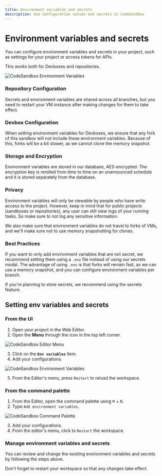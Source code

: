 ```yaml
---
title: Environment variables and secrets
description: Use configuration values and secrets in CodeSandbox
---
```



# Environment variables and secrets

You can configure environment variables and secrets in your project, such as settings for your project or access tokens for APIs.

This works both for Devboxes and repositories.

![CodeSandbox Environment Variables](../images/env-var.png)

### Repository Configuration

Secrets and environment variables are shared across all branches, but you need to restart your VM instance after making changes for them to take effect.

### Devbox Configuration

When setting environment variables for Devboxes, we ensure that any fork of this sandbox will not include these environment variables. Because of this, forks will be a bit slower, as we cannot clone the memory snapshot.

### Storage and Encryption

Environment variables are stored in our database, AES-encrypted. The encryption key is rerolled from time to time on an unannounced schedule and it is stored separately from the database.

### Privacy

Environment variables will only be viewable by people who have write access to the project. However, keep in mind that for public projects (sandboxes or repositories), any user can still view logs of your running tasks. So make sure to not log any sensitive information.

We also make sure that environment variables do not travel to forks of VMs, and we'll make sure not to use memory snapshotting for clones.

### Best Practices

If you want to only add environment variables that are not secret, we recommend setting them using a `.env` file instead of using our secrets modal. The advantage of using `.env` is that forks will remain fast, as we can use a memory snapshot, and you can configure environment variables per branch.

If you're planning to store secrets, we recommend using the secrets feature.

## Setting env variables and secrets
### From the UI

1. Open your project in the Web Editor.
2. Open the **Menu** through the icon in the top left corner.

![CodeSandbox Editor Menu](../images/env-var-menu.png)

3. Click on the **`Env variables`** item.
4. Add your configurations.

![CodeSandbox Environment Variables](../images/env-var-modal.png)

5. From the Editor's menu, press `Restart` to reload the workspace.


### From the command palette

1. From the Editor, open the command palette using <kbd>⌘</kbd> + <kbd>K</kbd>. 
2. Type `Add environment variables`.

![CodeSandbox Command Palette](../images/env-var-pallette.jpg)

3. Add your configurations.
4. From the editor's menu, click to `Restart` the workspace.

### Manage environment variables and secrets

You can review and change the existing environment variables and secrets by following the steps above.

Don't forget to restart your workspace so that any changes take effect.
